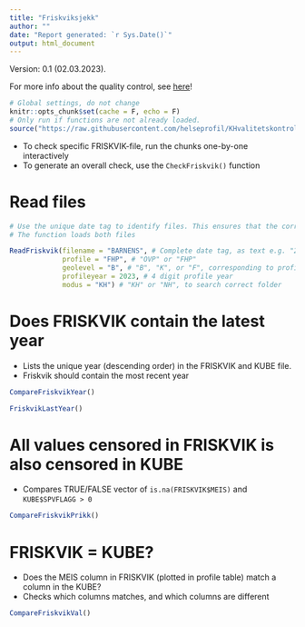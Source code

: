 ```yaml
---
title: "Friskviksjekk"
author: ""
date: "Report generated: `r Sys.Date()`"
output: html_document
---
```

Version: 0.1 (02.03.2023). 

For more info about the quality control, see [here](https://github.com/helseprofil/KHvalitetskontroll)!
```r
# Global settings, do not change
knitr::opts_chunk$set(cache = F, echo = F)
# Only run if functions are not already loaded. 
source("https://raw.githubusercontent.com/helseprofil/KHvalitetskontroll/main/R/setup.R")
```

- To check specific FRISKVIK-file, run the chunks one-by-one interactively
- To generate an overall check, use the `CheckFriskvik()` function

# Read files
```r
# Use the unique date tag to identify files. This ensures that the corresponding FRISKVIK and KUBE files are loaded for comparison. 
# The function loads both files

ReadFriskvik(filename = "BARNENS", # Complete date tag, as text e.g. "2023_03-01-09-00"
             profile = "FHP", # "OVP" or "FHP"
             geolevel = "B", # "B", "K", or "F", corresponding to profile geolevel
             profileyear = 2023, # 4 digit profile year
             modus = "KH") # "KH" or "NH", to search correct folder
```
# Does FRISKVIK contain the latest year

- Lists the unique year (descending order) in the FRISKVIK and KUBE file. 
- Friskvik should contain the most recent year

```r
CompareFriskvikYear()
```
```r
FriskvikLastYear()
```
# All values censored in FRISKVIK is also censored in KUBE

- Compares TRUE/FALSE vector of `is.na(FRISKVIK$MEIS)` and `KUBE$SPVFLAGG > 0`
```r
CompareFriskvikPrikk()
```
# FRISKVIK = KUBE?

- Does the MEIS column in FRISKVIK (plotted in profile table) match a column in the KUBE?
- Checks which columns matches, and which columns are different

```r
CompareFriskvikVal()
```

